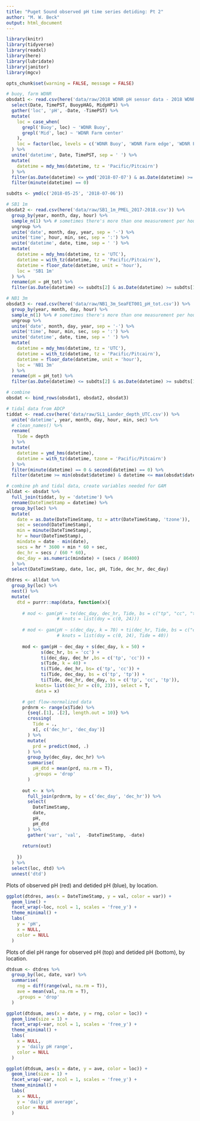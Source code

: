 ```yaml
---
title: "Puget Sound observed pH time series detiding: Pt 2"
author: "M. W. Beck"
output: html_document
---
```

  
```r
library(knitr)
library(tidyverse)
library(readxl)
library(here)
library(lubridate)
library(janitor)
library(mgcv)

opts_chunk$set(warning = FALSE, message = FALSE)

# buoy, farm WDNR
obsdat1 <- read.csv(here('data/raw/2018 WDNR pH sensor data - 2018 WDNR pH sensor data.csv.csv')) %>% 
  select(Date, TimePST, BuoypHAG, MidpHP1) %>% 
  gather('loc', 'pH', -Date, -TimePST) %>% 
  mutate(
    loc = case_when(
      grepl('Buoy', loc) ~ 'WDNR Buoy', 
      grepl('Mid', loc) ~ 'WDNR Farm center'
    ), 
    loc = factor(loc, levels = c('WDNR Buoy', 'WDNR Farm edge', 'WDNR Farm center'))
  ) %>% 
  unite('datetime', Date, TimePST, sep = ' ') %>% 
  mutate(
    datetime = mdy_hms(datetime, tz = 'Pacific/Pitcairn')
  ) %>% 
  filter(as.Date(datetime) <= ymd('2018-07-07') & as.Date(datetime) >= ymd('2018-05-25')) %>% 
  filter(minute(datetime) == 0)

subdts <- ymd(c('2018-05-25', '2018-07-06'))

# SB1 1m
obsdat2 <- read.csv(here('data/raw/SB1_1m_PMEL_2017-2018.csv')) %>% 
  group_by(year, month, day, hour) %>% 
  sample_n(1) %>% # sometimes there's more than one measurement per hour
  ungroup %>% 
  unite('date', month, day, year, sep = '-') %>% 
  unite('time', hour, min, sec, sep = ':') %>% 
  unite('datetime', date, time, sep = ' ') %>% 
  mutate(
    datetime = mdy_hms(datetime, tz = 'UTC'), 
    datetime = with_tz(datetime, tz = 'Pacific/Pitcairn'),
    datetime = floor_date(datetime, unit = 'hour'),
    loc = 'SB1 1m'
  ) %>% 
  rename(pH = pH_tot) %>% 
  filter(as.Date(datetime) <= subdts[2] & as.Date(datetime) >= subdts[1])

# NB1 3m
obsdat3 <- read.csv(here('data/raw/NB1_3m_SeaFET001_pH_tot.csv')) %>% 
  group_by(year, month, day, hour) %>% 
  sample_n(1) %>% # sometimes there's more than one measurement per hour
  ungroup %>% 
  unite('date', month, day, year, sep = '-') %>% 
  unite('time', hour, min, sec, sep = ':') %>% 
  unite('datetime', date, time, sep = ' ') %>% 
  mutate(
    datetime = mdy_hms(datetime, tz = 'UTC'), 
    datetime = with_tz(datetime, tz = 'Pacific/Pitcairn'),
    datetime = floor_date(datetime, unit = 'hour'),
    loc = 'NB1 3m'
  ) %>% 
  rename(pH = pH_tot) %>% 
  filter(as.Date(datetime) <= subdts[2] & as.Date(datetime) >= subdts[1])

# combine
obsdat <- bind_rows(obsdat1, obsdat2, obsdat3)

# tidal data from ADCP
tiddat <- read.csv(here('data/raw/SL1_Lander_depth_UTC.csv')) %>%
  unite('datetime', year, month, day, hour, min, sec) %>% 
  # clean_names() %>%
  rename( 
    Tide = depth
  ) %>% 
  mutate(
    datetime = ymd_hms(datetime), 
    datetime = with_tz(datetime, tzone = 'Pacific/Pitcairn')
  ) %>% 
  filter(minute(datetime) == 0 & second(datetime) == 0) %>% 
  filter(datetime >= min(obsdat$datetime) & datetime <= max(obsdat$datetime))

# combine ph and tidal data, create variables needed for GAM
alldat <- obsdat %>% 
  full_join(tiddat, by = 'datetime') %>% 
  rename(DateTimeStamp = datetime) %>% 
  group_by(loc) %>% 
  mutate(
    date = as.Date(DateTimeStamp, tz = attr(DateTimeStamp, 'tzone')),
    sec = second(DateTimeStamp),
    min = minute(DateTimeStamp),
    hr = hour(DateTimeStamp), 
    mindate = date - min(date),
    secs = hr * 3600 + min * 60 + sec,
    dec_hr = secs / (60 * 60),
    dec_day = as.numeric(mindate) + (secs / 86400)
  ) %>% 
  select(DateTimeStamp, date, loc, pH, Tide, dec_hr, dec_day)

dtdres <- alldat %>% 
  group_by(loc) %>% 
  nest() %>% 
  mutate(
    dtd = purrr::map(data, function(x){
      
      # mod <- gam(pH ~ te(dec_day, dec_hr, Tide, bs = c("tp", "cc", "tp")), data = x,
                   # knots = list(doy = c(0, 24)))
      
      # mod <- gam(pH ~ s(dec_day, k = 70) + ti(dec_hr, Tide, bs = c("cc", "tp")), data = x,
                   # knots = list(doy = c(0, 24), Tide = 40))
      
      mod <- gam(pH ~ dec_day + s(dec_day, k = 50) + 
             s(dec_hr, bs = 'cc') + 
             ti(dec_day, dec_hr ,bs = c('tp', 'cc')) + 
             s(Tide, k = 40) + 
             ti(Tide, dec_hr, bs= c('tp', 'cc')) + 
             ti(Tide, dec_day, bs = c('tp', 'tp')) +
             ti(Tide, dec_hr, dec_day, bs = c('tp', 'cc', 'tp')),
           knots= list(dec_hr = c(0, 23)), select = T,
           data = x)

      # get flow-normalized data
      prdnrm <- range(x$Tide) %>% 
        {seq(.[1], .[2], length.out = 10)} %>% 
        crossing(
          Tide = ., 
          x[, c('dec_hr', 'dec_day')]
        ) %>% 
        mutate(
          prd = predict(mod, .)
        ) %>% 
        group_by(dec_day, dec_hr) %>% 
        summarise(
          pH_dtd = mean(prd, na.rm = T), 
          .groups = 'drop'
        )
      
      out <- x %>% 
        full_join(prdnrm, by = c('dec_day', 'dec_hr')) %>% 
        select(
          DateTimeStamp, 
          date,
          pH,
          pH_dtd
        ) %>% 
        gather('var', 'val',  -DateTimeStamp, -date) 
      
      return(out)
      
    })
  ) %>% 
  select(loc, dtd) %>% 
  unnest('dtd')
```

Plots of observed pH (red) and detided pH (blue), by location. 

```r
ggplot(dtdres, aes(x = DateTimeStamp, y = val, color = var)) +
  geom_line() +
  facet_wrap(~loc, ncol = 1, scales = 'free_y') +
  theme_minimal() + 
  labs(
    y = 'pH', 
    x = NULL, 
    color = NULL
  )
```

Plots of diel pH range for observed pH (top) and detided pH (bottom), by location.

```r
dtdsum <- dtdres %>% 
  group_by(loc, date, var) %>% 
  summarise(
    rng = diff(range(val, na.rm = T)), 
    ave = mean(val, na.rm = T),
    .groups = 'drop'
  )

ggplot(dtdsum, aes(x = date, y = rng, color = loc)) +
  geom_line(size = 1) + 
  facet_wrap(~var, ncol = 1, scales = 'free_y') +
  theme_minimal() + 
  labs(
    x = NULL, 
    y = 'daily pH range', 
    color = NULL
  )

ggplot(dtdsum, aes(x = date, y = ave, color = loc)) +
  geom_line(size = 1) + 
  facet_wrap(~var, ncol = 1, scales = 'free_y') +
  theme_minimal() + 
  labs(
    x = NULL, 
    y = 'daily pH average', 
    color = NULL
  )

```
